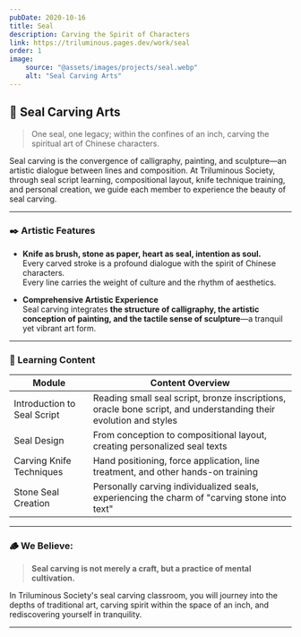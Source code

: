 ```yaml
---
pubDate: 2020-10-16
title: Seal
description: Carving the Spirit of Characters
link: https://triluminous.pages.dev/work/seal
order: 1
image:
    source: "@assets/images/projects/seal.webp"
    alt: "Seal Carving Arts"
---
```


## 🧧 Seal Carving Arts

> One seal, one legacy; within the confines of an inch, carving the spiritual art of Chinese characters.

Seal carving is the convergence of calligraphy, painting, and sculpture—an artistic dialogue between lines and composition. At Triluminous Society, through seal script learning, compositional layout, knife technique training, and personal creation, we guide each member to experience the beauty of seal carving.

---

### ✒️ Artistic Features

- **Knife as brush, stone as paper, heart as seal, intention as soul.**  
  Every carved stroke is a profound dialogue with the spirit of Chinese characters.  
  Every line carries the weight of culture and the rhythm of aesthetics.

- **Comprehensive Artistic Experience**  
  Seal carving integrates **the structure of calligraphy, the artistic conception of painting, and the tactile sense of sculpture**—a tranquil yet vibrant art form.

---

### 🧱 Learning Content

| Module | Content Overview |
|--------|------------------|
| Introduction to Seal Script | Reading small seal script, bronze inscriptions, oracle bone script, and understanding their evolution and styles |
| Seal Design | From conception to compositional layout, creating personalized seal texts |
| Carving Knife Techniques | Hand positioning, force application, line treatment, and other hands-on training |
| Stone Seal Creation | Personally carving individualized seals, experiencing the charm of "carving stone into text" |

---

### 🪵 We Believe:

> **Seal carving is not merely a craft, but a practice of mental cultivation.**

In Triluminous Society's seal carving classroom, you will journey into the depths of traditional art, carving spirit within the space of an inch, and rediscovering yourself in tranquility.

---